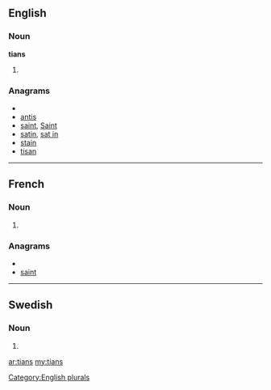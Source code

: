 ==English==

===Noun===
'''tians'''

# {{plural of|[[tian]]}}

===Anagrams===
* {{alphagram|ainst}}
* [[antis#English|antis]]
* [[saint#English|saint]], [[Saint#English|Saint]]
* [[satin#English|satin]], [[sat in#English|sat in]]
* [[stain#English|stain]]
* [[tisan#English|tisan]]

[[Category:English plurals]]

----

==French==

===Noun===
{{infl|fr|plural}} {{m|p}}

# {{plural of|tian|lang=fr}}

===Anagrams===
* {{alphagram|ainst}}
* [[saint#French|saint]]

----

==Swedish==

===Noun===
{{infl|sv|noun form}}

# {{sv-noun-form-def-gen|tia}}

[[ar:tians]]
[[my:tians]]